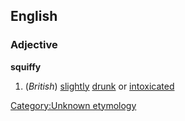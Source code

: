 ==English==
===Adjective===
'''squiffy'''
#(''British'') [[slightly]] [[drunk]] or [[intoxicated]]

[[Category:Unknown etymology]]<!--SOED-->
